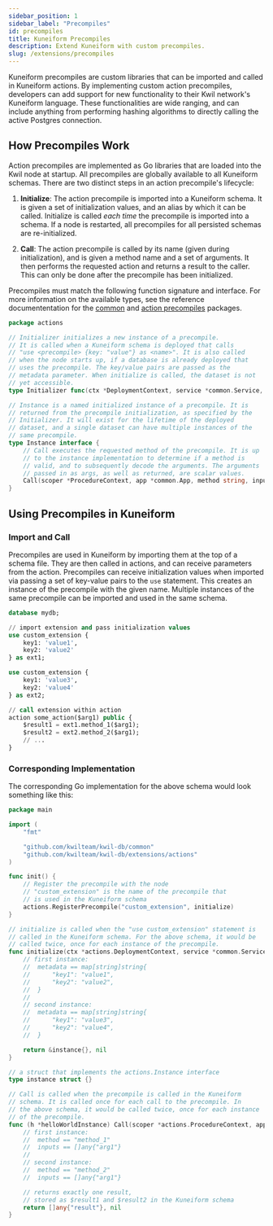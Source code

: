 ```yaml
---
sidebar_position: 1
sidebar_label: "Precompiles"
id: precompiles
title: Kuneiform Precompiles
description: Extend Kuneiform with custom precompiles.
slug: /extensions/precompiles
---
```


Kuneiform precompiles are custom libraries that can be imported and called in Kuneiform actions.
By implementing custom action precompiles, developers can add support for new functionality to their Kwil network's Kuneiform language.
These functionalities are wide ranging, and can include anything from performing hashing algorithms to directly calling the active Postgres connection.

## How Precompiles Work

Action precompiles are implemented as Go libraries that are loaded into the Kwil node at startup. All precompiles are globally available to all Kuneiform schemas.
There are two distinct steps in an action precompile's lifecycle:

1. **Initialize**: The action precompile is imported into a Kuneiform schema. It is given a set of initialization values, and an alias by which it can be called. Initialize is called
_each time_ the precompile is imported into a schema. If a node is restarted, all precompiles for all persisted schemas are re-initialized.

2. **Call**: The action precompile is called by its name (given during initialization), and is given a method name and a set of arguments.
It then performs the requested action and returns a result to the caller. This can only be done after the precompile has been initialized.

Precompiles must match the following function signature and interface. For more information on the available types, see the reference documententation for the [common](/docs/extensions/api-reference/common)
and [action precompiles](/docs/extensions/api-reference/precompiles) packages.

```go title="https://github.com/kwilteam/kwil-db/blob/main/extensions/actions/actions.go"
package actions

// Initializer initializes a new instance of a precompile.
// It is called when a Kuneiform schema is deployed that calls
// "use <precompile> {key: "value"} as <name>". It is also called
// when the node starts up, if a database is already deployed that
// uses the precompile. The key/value pairs are passed as the
// metadata parameter. When initialize is called, the dataset is not
// yet accessible.
type Initializer func(ctx *DeploymentContext, service *common.Service, metadata map[string]string) (Instance, error)

// Instance is a named initialized instance of a precompile. It is
// returned from the precompile initialization, as specified by the
// Initializer. It will exist for the lifetime of the deployed
// dataset, and a single dataset can have multiple instances of the
// same precompile.
type Instance interface {
	// Call executes the requested method of the precompile. It is up
	// to the instance implementation to determine if a method is
	// valid, and to subsequently decode the arguments. The arguments
	// passed in as args, as well as returned, are scalar values.
	Call(scoper *ProcedureContext, app *common.App, method string, inputs []any) ([]any, error)
}
```

## Using Precompiles in Kuneiform

### Import and Call

Precompiles are used in Kuneiform by importing them at the top of a schema file. They are then called in actions, and can receive parameters
from the action. Precompiles can receive initialization values when imported via passing a set of key-value pairs to the `use` statement. This
creates an instance of the precompile with the given name. Multiple instances of the same precompile can be imported and used in the same schema.

```sql title="schema.kf"
database mydb;

// import extension and pass initialization values
use custom_extension {
	key1: 'value1',
	key2: 'value2'
} as ext1;

use custom_extension {
	key1: 'value3',
	key2: 'value4'
} as ext2;

// call extension within action
action some_action($arg1) public {
	$result1 = ext1.method_1($arg1);
	$result2 = ext2.method_2($arg1);
	// ...
}
```

### Corresponding Implementation

The corresponding Go implementation for the above schema would look something like this:

```go title="custom_extension.go"
package main

import (
	"fmt"

	"github.com/kwilteam/kwil-db/common"
	"github.com/kwilteam/kwil-db/extensions/actions"
)

func init() {
	// Register the precompile with the node
	// "custom_extension" is the name of the precompile that
	// is used in the Kuneiform schema
	actions.RegisterPrecompile("custom_extension", initialize)
}

// initialize is called when the "use custom_extension" statement is
// called in the Kuneiform schema. For the above schema, it would be
// called twice, once for each instance of the precompile.
func initialize(ctx *actions.DeploymentContext, service *common.Service, metadata map[string]string) (actions.Instance, error) {
	// first instance:
	// 	metadata == map[string]string{
	//		"key1": "value1",
	//		"key2": "value2",
	//	}
	//
	// second instance:
	// 	metadata == map[string]string{
	//		"key1": "value3",
	//		"key2": "value4",
	//	}

	return &instance{}, nil
}

// a struct that implements the actions.Instance interface
type instance struct {}

// Call is called when the precompile is called in the Kuneiform
// schema. It is called once for each call to the precompile. In
// the above schema, it would be called twice, once for each instance
// of the precompile.
func (h *helloWorldInstance) Call(scoper *actions.ProcedureContext, app *common.App, method string, inputs []any) ([]any, error) {
	// first instance:
	// 	method == "method_1"
	// 	inputs == []any{"arg1"}
	//
	// second instance:
	// 	method == "method_2"
	// 	inputs == []any{"arg1"}

	// returns exactly one result,
	// stored as $result1 and $result2 in the Kuneiform schema
	return []any{"result"}, nil
}
```